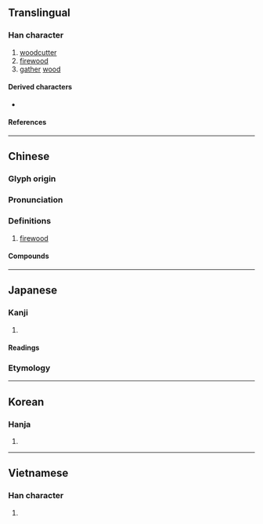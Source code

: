 {{character info}}
==Translingual==

===Han character===
{{Han char|rn=75|rad=木|as=12|sn=16|four=40931|canj=DOGF|ids=⿰木焦}}

# [[woodcutter]]
# [[firewood]]
# [[gather]] [[wood]]

====Derived characters====
* {{l|mul|[[藮]], [[𡃼]]}}

====References====
{{Han ref|kx=0551.220|dkj=15489|dj=0939.240|hdz=21293.070|uh=6A35}}

----

==Chinese==
{{zh-forms}}

===Glyph origin===
{{Han etym}}

===Pronunciation===
{{zh-pron
|m=qiáo
|c=ciu4
|mc=y
|oc=y
|ma=
|cat=n,v
}}

===Definitions===
{{zh-hanzi}}

# [[firewood]]

====Compounds====
{{zh-der|中山樵|樵採|樵夫|漁樵記|樵采|樵樓|樵隱|樵蘇|樵蘇不爨|樵歌|樵牧|樵客|樵戶|買妻恥樵|薪樵}}

----

==Japanese==

===Kanji===
{{ja-kanji|grade=|rs=木12}}

# {{rfdef|ja|sort=木12}}

====Readings====
{{ja-readings
|on=しょう
|kun=きこる, きこり
}}

===Etymology===
{{ja-kanjitab|きこり|yomi=k}}
{{ja-see|きこり}}

----

==Korean==

===Hanja===
{{ko-hanja|초}}

# {{rfdef|ko|sort=木12}}

----

==Vietnamese==

===Han character===
{{vi-readings|rs=木12|reading=tiều}}

# {{rfdef|vi|sort=木12}}

{{cln|vi|Han tu}}
